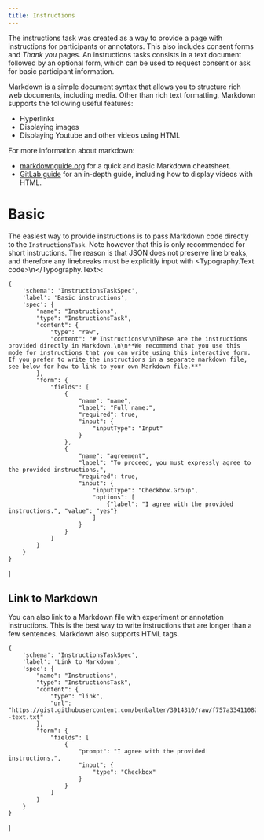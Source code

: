 ```yaml
---
title: Instructions
---
```



The instructions task was created as a way to provide a page with instructions for participants or annotators. This also includes consent forms and *Thank you* pages. An instructions tasks consists in a text document followed by an optional form, which can be used to request consent or ask for basic participant information.

Markdown is a simple document syntax that allows you to structure rich web documents, including media. Other than rich text formatting, Markdown supports the following useful features:

- Hyperlinks
- Displaying images
- Displaying Youtube and other videos using HTML

For more information about markdown:

- [markdownguide.org](https://www.markdownguide.org/cheat-sheet/) for a quick and basic Markdown cheatsheet.
- [GitLab guide](https://about.gitlab.com/handbook/markdown-guide/) for an in-depth guide, including how to display videos with HTML.

# Basic

The easiest way to provide instructions is to pass Markdown code directly to the `InstructionsTask`. Note however that this is only recommended for short instructions. The reason is that JSON does not preserve line breaks, and therefore any linebreaks must be explicitly input with <Typography.Text code>\\n</Typography.Text>:

    {
        'schema': 'InstructionsTaskSpec',
        'label': 'Basic instructions',
        'spec': {
            "name": "Instructions",
            "type": "InstructionsTask",
            "content": {
                "type": "raw",
                "content": "# Instructions\n\nThese are the instructions provided directly in Markdown.\n\n**We recommend that you use this mode for instructions that you can write using this interactive form. If you prefer to write the instructions in a separate markdown file, see below for how to link to your own Markdown file.**"
            },
            "form": {
                "fields": [
                    {
                        "name": "name",
                        "label": "Full name:",
                        "required": true,
                        "input": {
                            "inputType": "Input"
                        }
                    },
                    {
                        "name": "agreement",
                        "label": "To proceed, you must expressly agree to the provided instructions.",
                        "required": true,
                        "input": {
                            "inputType": "Checkbox.Group",
                            "options": [
                                {"label": "I agree with the provided instructions.", "value": "yes"}
                            ]
                        }
                    }
                ]
            }
        }
    }
]

<TaskPlayground tasks={playgroundTasks} />

## Link to Markdown

You can also link to a Markdown file with experiment or annotation instructions. This is the best way to write instructions that are longer than a few sentences. Markdown also supports HTML tags.

    {
        'schema': 'InstructionsTaskSpec',
        'label': 'Link to Markdown',
        'spec': {
            "name": "Instructions",
            "type": "InstructionsTask",
            "content": {
                "type": "link",
                "url": "https://gist.githubusercontent.com/benbalter/3914310/raw/f757a33411082da23f0ad4a124b45fcdacc1b43f/Example--text.txt"
            },
            "form": {
                "fields": [
                    {
                        "prompt": "I agree with the provided instructions.",
                        "input": {
                            "type": "Checkbox"
                        }
                    }
                ]
            }
        }
    }
]

<TaskPlayground tasks={playgroundTasks2} />
